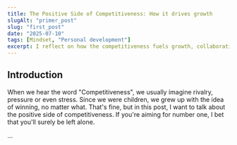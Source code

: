 ```yaml
---
title: The Positive Side of Competitiveness: How it drives growth
slugAlt: "primer_post"
slug: "first_post"
date: "2025-07-10"
tags: [Mindset, "Personal development"]
excerpt: I reflect on how the competitiveness fuels growth, collaboration and long-term success.
---
```


## Introduction

When we hear the word "Competitiveness", we usually imagine rivalry, pressure or even stress. 
Since we were children, we grew up with the idea of winning, no matter what. 
That's fine, but in this post, I want to talk about the positive side of competitiveness. 
If you're aiming for number one, I bet that you'll surely be left alone.

...